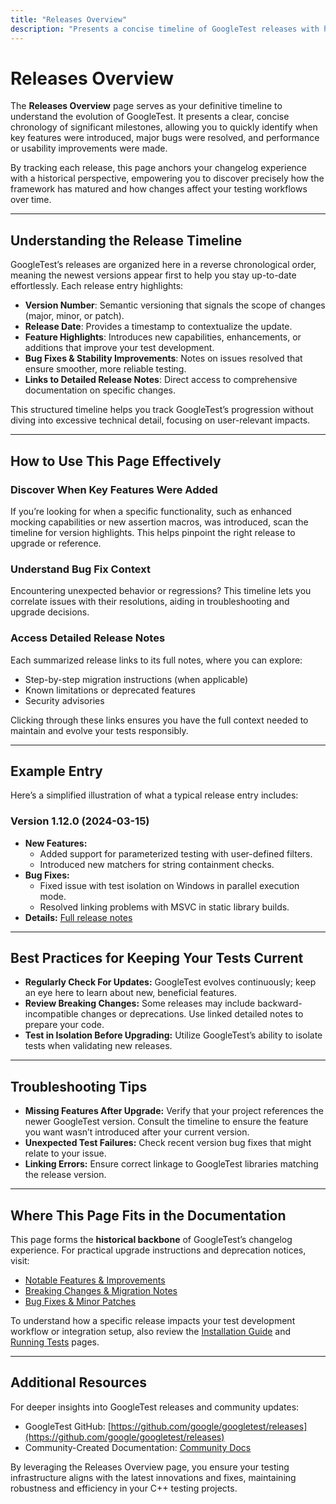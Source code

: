 ```yaml
---
title: "Releases Overview"
description: "Presents a concise timeline of GoogleTest releases with highlights of what each version introduced. Users can discover when features were added, major bugs fixed, and get direct links to associated detailed release notes. This page establishes the historical backbone for the changelog experience."
---
```


# Releases Overview

The **Releases Overview** page serves as your definitive timeline to understand the evolution of GoogleTest. It presents a clear, concise chronology of significant milestones, allowing you to quickly identify when key features were introduced, major bugs were resolved, and performance or usability improvements were made.

By tracking each release, this page anchors your changelog experience with a historical perspective, empowering you to discover precisely how the framework has matured and how changes affect your testing workflows over time.

---

## Understanding the Release Timeline

GoogleTest’s releases are organized here in a reverse chronological order, meaning the newest versions appear first to help you stay up-to-date effortlessly. Each release entry highlights:

- **Version Number**: Semantic versioning that signals the scope of changes (major, minor, or patch).
- **Release Date**: Provides a timestamp to contextualize the update.
- **Feature Highlights**: Introduces new capabilities, enhancements, or additions that improve your test development.
- **Bug Fixes & Stability Improvements**: Notes on issues resolved that ensure smoother, more reliable testing.
- **Links to Detailed Release Notes**: Direct access to comprehensive documentation on specific changes.

This structured timeline helps you track GoogleTest’s progression without diving into excessive technical detail, focusing on user-relevant impacts.

---

## How to Use This Page Effectively

### Discover When Key Features Were Added
If you’re looking for when a specific functionality, such as enhanced mocking capabilities or new assertion macros, was introduced, scan the timeline for version highlights. This helps pinpoint the right release to upgrade or reference.

### Understand Bug Fix Context
Encountering unexpected behavior or regressions? This timeline lets you correlate issues with their resolutions, aiding in troubleshooting and upgrade decisions.

### Access Detailed Release Notes
Each summarized release links to its full notes, where you can explore:

- Step-by-step migration instructions (when applicable)
- Known limitations or deprecated features
- Security advisories

Clicking through these links ensures you have the full context needed to maintain and evolve your tests responsibly.

---

## Example Entry

Here’s a simplified illustration of what a typical release entry includes:

### Version 1.12.0 (2024-03-15)

- **New Features:**
  - Added support for parameterized testing with user-defined filters.
  - Introduced new matchers for string containment checks.
- **Bug Fixes:**
  - Fixed issue with test isolation on Windows in parallel execution mode.
  - Resolved linking problems with MSVC in static library builds.
- **Details:** [Full release notes](https://github.com/google/googletest/releases/tag/v1.12.0)

---

## Best Practices for Keeping Your Tests Current

- **Regularly Check For Updates:** GoogleTest evolves continuously; keep an eye here to learn about new, beneficial features.
- **Review Breaking Changes:** Some releases may include backward-incompatible changes or deprecations. Use linked detailed notes to prepare your code.
- **Test in Isolation Before Upgrading:** Utilize GoogleTest’s ability to isolate tests when validating new releases.

---

## Troubleshooting Tips

- **Missing Features After Upgrade:** Verify that your project references the newer GoogleTest version. Consult the timeline to ensure the feature you want wasn’t introduced after your current version.
- **Unexpected Test Failures:** Check recent version bug fixes that might relate to your issue.
- **Linking Errors:** Ensure correct linkage to GoogleTest libraries matching the release version.

---

## Where This Page Fits in the Documentation

This page forms the **historical backbone** of GoogleTest’s changelog
experience. For practical upgrade instructions and deprecation notices, visit:

- [Notable Features & Improvements](../notable-features-improvements)
- [Breaking Changes & Migration Notes](../../migration-guides/breaking-changes)
- [Bug Fixes & Minor Patches](../../maintenance-fixes/bug-fixes-patches)

To understand how a specific release impacts your test development workflow or integration setup, also review the [Installation Guide](../../getting-started/setup-requirements-installation/installing-googletest) and [Running Tests](../../getting-started/first-run-validation/running-tests) pages.

---

## Additional Resources

For deeper insights into GoogleTest releases and community updates:

- GoogleTest GitHub: [https://github.com/google/googletest/releases](https://github.com/google/googletest/releases)
- Community-Created Documentation: [Community Docs](../../overview/ecosystem-integrations/community-created-documentation)

By leveraging the Releases Overview page, you ensure your testing infrastructure aligns with the latest innovations and fixes, maintaining robustness and efficiency in your C++ testing projects.
